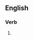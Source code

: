 {{also|approximâtes}}

==English==

===Verb===
{{head|en|verb form}}

# {{en-third-person singular of|approximate}}